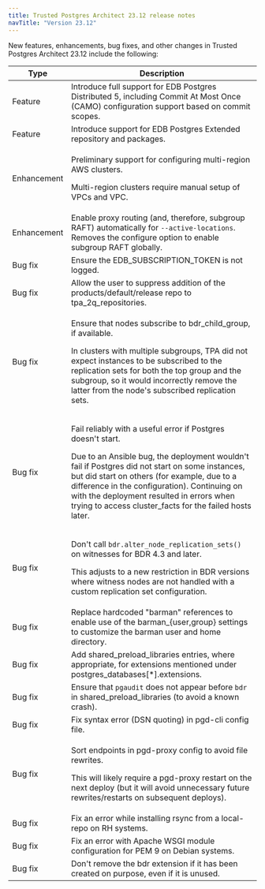 ```yaml
---
title: Trusted Postgres Architect 23.12 release notes 
navTitle: "Version 23.12"
---
```



New features, enhancements, bug fixes, and other changes in Trusted Postgres Architect 23.12 include the following:

| Type | Description |
| ---- |------------ |
| Feature | Introduce full support for EDB Postgres Distributed 5, including Commit At Most Once (CAMO) configuration support based on commit scopes. |
| Feature | Introduce support for EDB Postgres Extended repository and packages. |
| Enhancement | <p>Preliminary support for configuring multi-region AWS clusters.</p><p>Multi-region clusters require manual setup of VPCs and VPC. </p> |
| Enhancement | Enable proxy routing (and, therefore, subgroup RAFT) automatically for `--active-locations`. Removes the configure option to enable subgroup RAFT globally. |
| Bug fix | Ensure the EDB_SUBSCRIPTION_TOKEN is not logged.|
| Bug fix | Allow the user to suppress addition of the products/default/release repo to tpa_2q_repositories. |
| Bug fix | <p>Ensure that nodes subscribe to bdr_child_group, if available.</p><p> In clusters with multiple subgroups, TPA did not expect instances to be subscribed to the replication sets for both the top group and the subgroup, so it would incorrectly remove the latter from the node's subscribed replication sets.</p>|  
| Bug fix | <p>Fail reliably with a useful error if Postgres doesn't start. </p><p> Due to an Ansible bug, the deployment wouldn't fail if Postgres did not start on some instances, but did start on others (for example, due to a difference in the configuration). Continuing on with the deployment resulted in errors when trying to access cluster_facts for the failed hosts later. </p> |
| Bug fix | <p>Don't call `bdr.alter_node_replication_sets()` on witnesses for BDR 4.3 and later.</p><p> This adjusts to a new restriction in BDR versions where witness nodes are not handled with a custom replication set configuration. </p>
| Bug fix | Replace hardcoded "barman" references to enable use of the barman_{user,group} settings to customize the barman user and home directory. |
| Bug fix | Add shared_preload_libraries entries, where appropriate, for extensions mentioned under postgres_databases[*].extensions. |
| Bug fix | Ensure that `pgaudit` does not appear before `bdr` in shared_preload_libraries (to avoid a known crash). |
| Bug fix | Fix syntax error (DSN quoting) in pgd-cli config file. |
| Bug fix | <p> Sort endpoints in pgd-proxy config to avoid file rewrites. </p> <p> This will likely require a pgd-proxy restart on the next deploy (but it will avoid unnecessary future rewrites/restarts on subsequent deploys). </p> |
| Bug fix | Fix an error while installing rsync from a local-repo on RH systems. 
| Bug fix | Fix an error with Apache WSGI module configuration for PEM 9 on Debian systems. |
| Bug fix | Don't remove the bdr extension if it has been created on purpose, even if it is unused. |
 
